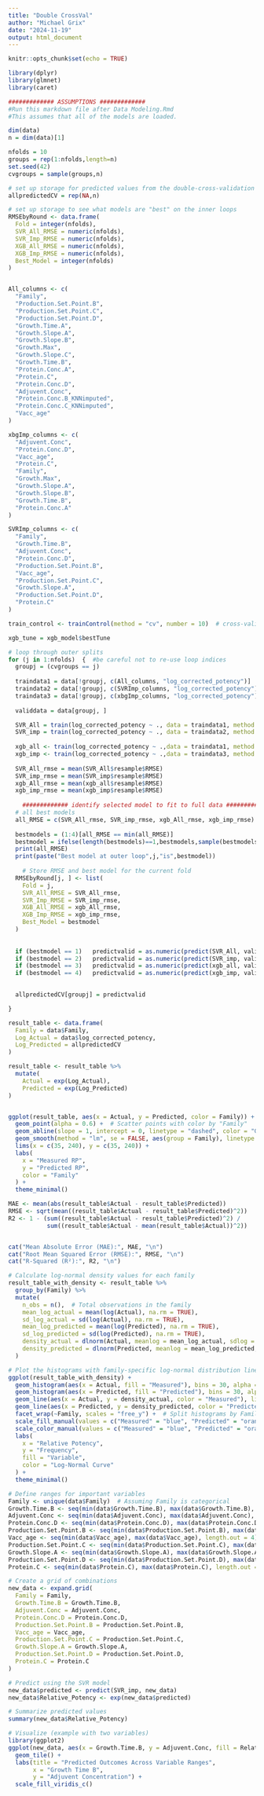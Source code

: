 ```yaml
---
title: "Double CrossVal"
author: "Michael Grix"
date: "2024-11-19"
output: html_document
---
```


```r
knitr::opts_chunk$set(echo = TRUE)
```

```r
library(dplyr)
library(glmnet)
library(caret)
```


```r
############# ASSUMPTIONS #############
#Run this markdown file after Data Modeling.Rmd
#This assumes that all of the models are loaded. 

dim(data)
n = dim(data)[1]

```


```r

nfolds = 10
groups = rep(1:nfolds,length=n)  
set.seed(42)
cvgroups = sample(groups,n)  

# set up storage for predicted values from the double-cross-validation
allpredictedCV = rep(NA,n)

# set up storage to see what models are "best" on the inner loops
RMSEbyRound <- data.frame(
  Fold = integer(nfolds),
  SVR_All_RMSE = numeric(nfolds),
  SVR_Imp_RMSE = numeric(nfolds),
  XGB_All_RMSE = numeric(nfolds),
  XGB_Imp_RMSE = numeric(nfolds),
  Best_Model = integer(nfolds)
)


All_columns <- c(
  "Family",
  "Production.Set.Point.B",
  "Production.Set.Point.C",
  "Production.Set.Point.D",
  "Growth.Time.A",
  "Growth.Slope.A",
  "Growth.Slope.B",
  "Growth.Max",
  "Growth.Slope.C",
  "Growth.Time.B",
  "Protein.Conc.A",
  "Protein.C",
  "Protein.Conc.D",
  "Adjuvent.Conc",
  "Protein.Conc.B_KNNimputed",
  "Protein.Conc.C_KNNimputed",
  "Vacc_age"
)

xbgImp_columns <- c(
  "Adjuvent.Conc",
  "Protein.Conc.D",
  "Vacc_age",
  "Protein.C",
  "Family",
  "Growth.Max",
  "Growth.Slope.A",
  "Growth.Slope.B",
  "Growth.Time.B",
  "Protein.Conc.A"
)

SVRImp_columns <- c(
  "Family",
  "Growth.Time.B",
  "Adjuvent.Conc",
  "Protein.Conc.D",
  "Production.Set.Point.B",
  "Vacc_age",
  "Production.Set.Point.C",
  "Growth.Slope.A",
  "Production.Set.Point.D",
  "Protein.C"
)

train_control <- trainControl(method = "cv", number = 10)  # cross-validation

xgb_tune = xgb_model$bestTune

# loop through outer splits
for (j in 1:nfolds)  {  #be careful not to re-use loop indices
  groupj = (cvgroups == j)
  
  traindata1 = data[!groupj, c(All_columns, "log_corrected_potency")]
  traindata2 = data[!groupj, c(SVRImp_columns, "log_corrected_potency")]
  traindata3 = data[!groupj, c(xbgImp_columns, "log_corrected_potency")]
  
  validdata = data[groupj, ]

  SVR_All = train(log_corrected_potency ~ ., data = traindata1, method = "svmRadial", trControl = train_control)
  SVR_imp = train(log_corrected_potency ~ ., data = traindata2, method = "svmRadial", trControl = train_control)
  
  xgb_all <- train(log_corrected_potency ~ .,data = traindata1, method = "xgbTree", trControl = train_control, tuneGrid = xgb_model$bestTune, verbosity = 0)
  xgb_imp <- train(log_corrected_potency ~ .,data = traindata3, method = "xgbTree", trControl = train_control, tuneGrid = xgb_model$bestTune, verbosity = 0)
  
  SVR_All_rmse = mean(SVR_All$resample$RMSE)
  SVR_imp_rmse = mean(SVR_imp$resample$RMSE)
  xgb_All_rmse = mean(xgb_all$resample$RMSE)
  xgb_imp_rmse = mean(xgb_imp$resample$RMSE)
  
    ############# identify selected model to fit to full data #############
  # all best models
  all_RMSE = c(SVR_All_rmse, SVR_imp_rmse, xgb_All_rmse, xgb_imp_rmse)
  
  bestmodels = (1:4)[all_RMSE == min(all_RMSE)]
  bestmodel = ifelse(length(bestmodels)==1,bestmodels,sample(bestmodels,1))
  print(all_RMSE)
  print(paste("Best model at outer loop",j,"is",bestmodel))
  
    # Store RMSE and best model for the current fold
  RMSEbyRound[j, ] <- list(
    Fold = j,
    SVR_All_RMSE = SVR_All_rmse,
    SVR_Imp_RMSE = SVR_imp_rmse,
    XGB_All_RMSE = xgb_All_rmse,
    XGB_Imp_RMSE = xgb_imp_rmse,
    Best_Model = bestmodel
  )
  
  
  if (bestmodel == 1)   predictvalid = as.numeric(predict(SVR_All, validdata))
  if (bestmodel == 2)   predictvalid = as.numeric(predict(SVR_imp, validdata))
  if (bestmodel == 3)   predictvalid = as.numeric(predict(xgb_all, validdata))
  if (bestmodel == 4)   predictvalid = as.numeric(predict(xgb_imp, validdata))

  
  allpredictedCV[groupj] = predictvalid

}

```


```r
result_table <- data.frame(
  Family = data$Family,
  Log_Actual = data$log_corrected_potency,
  Log_Predicted = allpredictedCV
)

result_table <- result_table %>%
  mutate(
    Actual = exp(Log_Actual),
    Predicted = exp(Log_Predicted)
)


ggplot(result_table, aes(x = Actual, y = Predicted, color = Family)) +
  geom_point(alpha = 0.6) +  # Scatter points with color by "Family"
  geom_abline(slope = 1, intercept = 0, linetype = "dashed", color = "Gray") +  # Line of identity
  geom_smooth(method = "lm", se = FALSE, aes(group = Family), linetype = "solid") +  # Linear fit lines by "Family"
  lims(x = c(35, 240), y = c(35, 240)) +
  labs(
    x = "Measured RP",
    y = "Predicted RP",
    color = "Family"
  ) +
  theme_minimal()

MAE <- mean(abs(result_table$Actual - result_table$Predicted))
RMSE <- sqrt(mean((result_table$Actual - result_table$Predicted)^2))
R2 <- 1 - (sum((result_table$Actual - result_table$Predicted)^2) /
           sum((result_table$Actual - mean(result_table$Actual))^2))


cat("Mean Absolute Error (MAE):", MAE, "\n")
cat("Root Mean Squared Error (RMSE):", RMSE, "\n")
cat("R-Squared (R²):", R2, "\n")

```

```r

# Calculate log-normal density values for each family
result_table_with_density <- result_table %>%
  group_by(Family) %>%
  mutate(
    n_obs = n(),  # Total observations in the family
    mean_log_actual = mean(log(Actual), na.rm = TRUE),
    sd_log_actual = sd(log(Actual), na.rm = TRUE),
    mean_log_predicted = mean(log(Predicted), na.rm = TRUE),
    sd_log_predicted = sd(log(Predicted), na.rm = TRUE),
    density_actual = dlnorm(Actual, meanlog = mean_log_actual, sdlog = sd_log_actual) * n_obs,
    density_predicted = dlnorm(Predicted, meanlog = mean_log_predicted, sdlog = sd_log_predicted) * n_obs
  )

# Plot the histograms with family-specific log-normal distribution lines
ggplot(result_table_with_density) +
  geom_histogram(aes(x = Actual, fill = "Measured"), bins = 30, alpha = 0.5, position = "identity") +
  geom_histogram(aes(x = Predicted, fill = "Predicted"), bins = 30, alpha = 0.5, position = "identity") +
  geom_line(aes(x = Actual, y = density_actual, color = "Measured"), linetype = "dashed") +
  geom_line(aes(x = Predicted, y = density_predicted, color = "Predicted"), linetype = "dashed") +
  facet_wrap(~Family, scales = "free_y") +  # Split histograms by Family
  scale_fill_manual(values = c("Measured" = "blue", "Predicted" = "orange")) +  # Custom colors for fill
  scale_color_manual(values = c("Measured" = "blue", "Predicted" = "orange")) +  # Custom colors for lines
  labs(
    x = "Relative Potency",
    y = "Frequency",
    fill = "Variable",
    color = "Log-Normal Curve"
  ) +
  theme_minimal()


```
```r
# Define ranges for important variables
Family <- unique(data$Family)  # Assuming Family is categorical
Growth.Time.B <- seq(min(data$Growth.Time.B), max(data$Growth.Time.B), length.out = 4)
Adjuvent.Conc <- seq(min(data$Adjuvent.Conc), max(data$Adjuvent.Conc), length.out = 4)
Protein.Conc.D <- seq(min(data$Protein.Conc.D), max(data$Protein.Conc.D), length.out = 4)
Production.Set.Point.B <- seq(min(data$Production.Set.Point.B), max(data$Production.Set.Point.B), length.out = 4)
Vacc_age <- seq(min(data$Vacc_age), max(data$Vacc_age), length.out = 4)
Production.Set.Point.C <- seq(min(data$Production.Set.Point.C), max(data$Production.Set.Point.C), length.out = 4)
Growth.Slope.A <- seq(min(data$Growth.Slope.A), max(data$Growth.Slope.A), length.out = 4)
Production.Set.Point.D <- seq(min(data$Production.Set.Point.D), max(data$Production.Set.Point.D), length.out = 4)
Protein.C <- seq(min(data$Protein.C), max(data$Protein.C), length.out = 4)

# Create a grid of combinations
new_data <- expand.grid(
  Family = Family,
  Growth.Time.B = Growth.Time.B,
  Adjuvent.Conc = Adjuvent.Conc,
  Protein.Conc.D = Protein.Conc.D,
  Production.Set.Point.B = Production.Set.Point.B,
  Vacc_age = Vacc_age,
  Production.Set.Point.C = Production.Set.Point.C,
  Growth.Slope.A = Growth.Slope.A,
  Production.Set.Point.D = Production.Set.Point.D,
  Protein.C = Protein.C
)

# Predict using the SVR model
new_data$predicted <- predict(SVR_imp, new_data)
new_data$Relative_Potency <- exp(new_data$predicted)

# Summarize predicted values
summary(new_data$Relative_Potency)

# Visualize (example with two variables)
library(ggplot2)
ggplot(new_data, aes(x = Growth.Time.B, y = Adjuvent.Conc, fill = Relative_Potency)) +
  geom_tile() +
  labs(title = "Predicted Outcomes Across Variable Ranges",
       x = "Growth Time B",
       y = "Adjuvent Concentration") +
  scale_fill_viridis_c()

```

